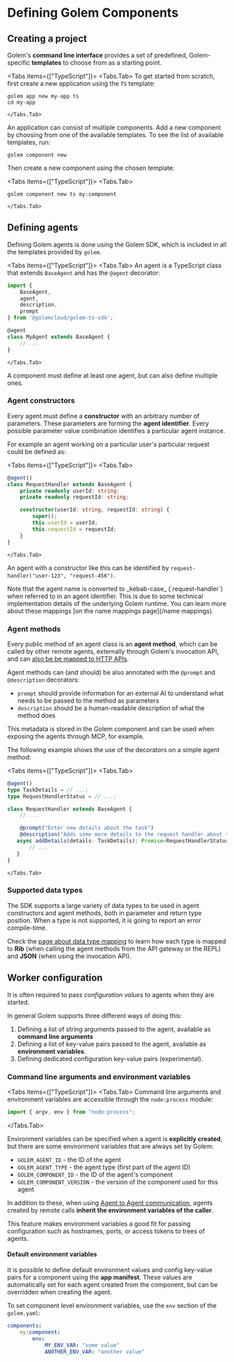 
# Defining Golem Components

## Creating a project

Golem's **command line interface** provides a set of predefined, Golem-specific **templates** to choose from as a starting point.

<Tabs items={["TypeScript"]}>
    <Tabs.Tab>
To get started from scratch, first create a new application using the `TS` template:

```shell copy
golem app new my-app ts
cd my-app
```
    </Tabs.Tab>
</Tabs>

An application can consist of multiple components. Add a new component by choosing from one of the available templates. To see the list of available templates, run:

```shell copy
golem component new
```

Then create a new component using the chosen template:

<Tabs items={["TypeScript"]}>
    <Tabs.Tab>
```shell copy
golem component new ts my:component
```
    </Tabs.Tab>
</Tabs>

## Defining agents

Defining Golem agents is done using the Golem SDK, which is included in all the templates provided by `golem`.

<Tabs items={["TypeScript"]}>
    <Tabs.Tab>
An agent is a TypeScript class that extends `BaseAgent` and has the `@agent` decorator:

```typescript
import {
    BaseAgent,
    agent,
    description,
    prompt
} from '@golemcloud/golem-ts-sdk';

@agent
class MyAgent extends BaseAgent {
    // ...
}
```
    </Tabs.Tab>
</Tabs>

A component must define at least one agent, but can also define multiple ones.

### Agent constructors
Every agent must define a **constructor** with an arbitrary number of parameters. These parameters are forming the **agent identifier**. Every possible parameter value combination identifies a particular agent instance.

For example an agent working on a particular user's particular request could be defined as:

<Tabs items={["TypeScript"]}>
    <Tabs.Tab>
```typescript
@agent()
class RequestHandler extends BaseAgent {
    private readonly userId: string;
    private readonly requestId: string;

    constructor(userId: string, requestId: string) {
        super();
        this.userId = userId;
        this.requestId = requestId;
    }
}
```
    </Tabs.Tab>
</Tabs>

An agent with a constructor like this can be identified by `request-handler("user-123", "request-456")`.

<Callout type="info">
    Note that the agent name is converted to _kebab-case_ (`request-handler`) when referred to in an agent identifier. This is due to some technical implementation details of the underlying Golem runtime. You can learn more about these mappings [on the name mappings page](/name mappings).
</Callout>

### Agent methods

Every public method of an agent class is an **agent method**, which can be called by other remote agents, externally through Golem's invocation API, and can [also be be mapped to HTTP APIs](/invoke/making-custom-apis).

Agent methods can (and should) be also annotated with the `@prompt` and `@description` decorators:
- `prompt` should provide information for an external AI to understand what needs to be passed to the method as parameters
- `description` should be a human-readable description of what the method does

This metadata is stored in the Golem component and can be used when exposing the agents through MCP, for example.

The following example shows the use of the decorators on a simple agent method:

<Tabs items={["TypeScript"]}>
    <Tabs.Tab>
```typescript
@agent()
type TaskDetails = // ...;
type RequestHandlerStatus = // ...;

class RequestHandler extends BaseAgent {
    // ...

    @prompt("Enter new details about the task")
    @description("Adds some more details to the request handler about the task being performed. The result is an update of the current status.")
   async addDetails(details: TaskDetails): Promise<RequestHandlerStatus> {
       // ...
   }
}
```
    </Tabs.Tab>
</Tabs>

### Supported data types
The SDK supports a large variety of data types to be used in agent constructors and agent methods, both in parameter and return type position. When a type is not supported, it is going to report an error compile-time.

Check the [page about data type mapping](/type-mapping) to learn how each type is mapped to **Rib** (when calling the agent methods from the API gateway or the REPL) and **JSON** (when using the invocation API).

## Worker configuration

It is often required to pass _configuration values_ to agents when they are started.

In general Golem supports three different ways of doing this:

1. Defining a list of string arguments passed to the agent, available as **command line arguments**
2. Defining a list of key-value pairs passed to the agent, available as **environment variables**.
3. Defining dedicated configuration key-value pairs (experimental).

### Command line arguments and environment variables

<Tabs items={["TypeScript"]}>
<Tabs.Tab>
Command line arguments and environment variables are accessible through the `node:process` module:

```typescript
import { argv, env } from "node:process";
```
</Tabs.Tab>
</Tabs>

Environment variables can be specified when a agent is **explicitly created**, but there are some environment variables that are always set by Golem:

- `GOLEM_AGENT_ID` - the ID of the agent
- `GOLEM_AGENT_TYPE` - the agent type (first part of the agent ID)
- `GOLEM_COMPONENT_ID` - the ID of the agent's component
- `GOLEM_COMPONENT_VERSION` - the version of the component used for this agent

In addition to these, when using [Agent to Agent communication](/develop/rpc), agents created by remote calls **inherit the environment variables of the caller**.

This feature makes environment variables a good fit for passing configuration such as hostnames, ports, or access tokens to trees of agents.

#### Default environment variables
It is possible to define default environment values and config key-value pairs for a component using the **app manifest**. These values are automatically set for each agent created from the component, but can be overridden when creating the agent.

To set component level environment variables, use the `env` section of the `golem.yaml`:

```yaml
components:
    my:component:
        env:
            MY_ENV_VAR: "some value"
            ANOTHER_ENV_VAR: "another value"
```
